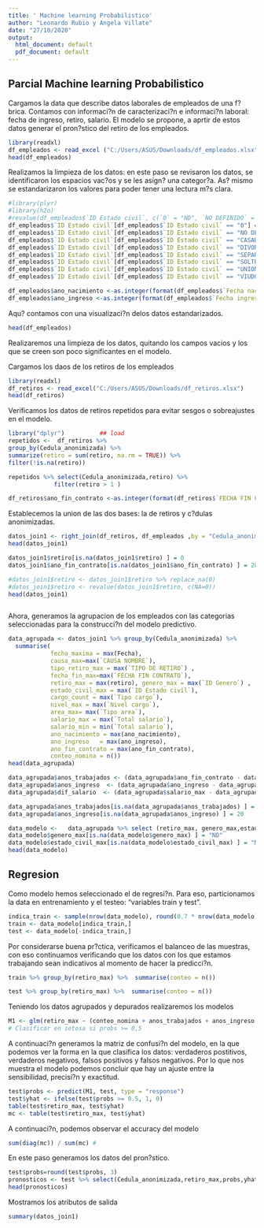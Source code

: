 ---
title: ' Machine learning Probabilistico'
author: "Leonardo Rubio y Angela Villate"
date: "27/10/2020"
output:
  html_document: default
  pdf_document: default
---

## Parcial Machine learning Probabilistico 

Cargamos la data que describe datos laborales de empleados de una f?brica. Contamos con informaci?n de caracterizaci?n e informaci?n laboral: fecha de ingreso, retiro, salario. El modelo se propone, a aprtir de estos datos generar el pron?stico del retiro de los empleados.
```{r  chung1, include=TRUE}
library(readxl)
df_empleados <- read_excel ("C:/Users/ASUS/Downloads/df_empleados.xlsx")
head(df_empleados)
```

Realizamos la limpieza de los datos: en este paso se revisaron los datos, se identificaron los espacios vac?os y se les asign? una categor?a. As? mismo se estandarizaron los valores
para poder tener una lectura m?s clara.
```{r chung2, include=TRUE}
#library(plyr)
#library(h2o)
#revalue(df_empleados$`ID Estado civil`, c(`0` = "ND", `NO DEFINIDO` = "ND"))
df_empleados$`ID Estado civil`[df_empleados$`ID Estado civil` == "0"] = "ND"
df_empleados$`ID Estado civil`[df_empleados$`ID Estado civil` == "NO DEFINIDO"] = "ND"
df_empleados$`ID Estado civil`[df_empleados$`ID Estado civil` == "CASADO"] = "CAS"
df_empleados$`ID Estado civil`[df_empleados$`ID Estado civil` == "DIVORCIADO"] = "DIV"
df_empleados$`ID Estado civil`[df_empleados$`ID Estado civil` == "SEPARADO"] = "SEP"
df_empleados$`ID Estado civil`[df_empleados$`ID Estado civil` == "SOLTERO"] = "SOL"
df_empleados$`ID Estado civil`[df_empleados$`ID Estado civil` == "UNION LIBRE"] = "UNI"
df_empleados$`ID Estado civil`[df_empleados$`ID Estado civil` == "VIUDO"] = "VIU"
```

```{r chung3, include=TRUE}
df_empleados$ano_nacimiento <-as.integer(format(df_empleados$`Fecha nacimiento`, "%Y")) 
df_empleados$ano_ingreso <-as.integer(format(df_empleados$`Fecha ingreso`, "%Y")) 
```

Aqu? contamos con una visualizaci?n delos datos estandarizados.
```{r chung4, include=TRUE}
head(df_empleados)
```


Realizaremos una limpieza de los datos, quitando los campos vacios y los que se creen son poco significantes en el modelo. 



Cargamos los daos de los retiros de los empleados 
```{r chung5, include=TRUE}
library(readxl)
df_retiros <- read_excel("C:/Users/ASUS/Downloads/df_retiros.xlsx")
head(df_retiros)
```
Verificamos los datos de retiros repetidos para evitar sesgos o sobreajustes en el modelo.

```{r chung6, include=TRUE}
library("dplyr")          ## load
repetidos <-  df_retiros %>% 
group_by(Cedula_anonimizada) %>%   
summarize(retiro = sum(retiro, na.rm = TRUE)) %>% 
filter(!is.na(retiro))

repetidos %>% select(Cedula_anonimizada,retiro) %>%
             filter(retiro > 1 )
```



```{r chung7, include=TRUE}
df_retiros$ano_fin_contrato <-as.integer(format(df_retiros$`FECHA FIN CONTRATO`, "%Y")) 
```


Establecemos la union de las dos bases: la de retiros y c?dulas anonimizadas.
```{r chung8, include=TRUE}
datos_join1 <- right_join(df_retiros, df_empleados ,by = "Cedula_anonimizada")
head(datos_join1)
```

```{r chung9, include=TRUE}
datos_join1$retiro[is.na(datos_join1$retiro) ] = 0
datos_join1$ano_fin_contrato[is.na(datos_join1$ano_fin_contrato) ] = 2020

#datos_join1$retiro <- datos_join1$retiro %>% replace_na(0)
#datos_join1$retiro <- revalue(datos_join1$retiro, c(NA=0))
head(datos_join1)



```

Ahora, generamos la agrupacion de los empleados con las categorias seleccionadas para la construcci?n del modelo predictivo. 

```{r chung10, include=TRUE}
data_agrupada <- datos_join1 %>% group_by(Cedula_anonimizada) %>% 
  summarise(
            fecha_maxima = max(Fecha), 
            causa_max=max(`CAUSA NOMBRE`),
            tipo_retiro_max = max(`TIPO DE RETIRO`) ,
            fecha_fin_max=max(`FECHA FIN CONTRATO`), 
            retiro_max = max(retiro), genero_max = max(`ID Genero`) , 
            estado_civil_max = max(`ID Estado civil`), 
            cargo_count = max(`Tipo cargo`), 
            nivel_max = max(`Nivel cargo`),
            area_max= max(`Tipo area`),  
            salario_max = max(`Total salario`),
            salario_min = min(`Total salario`),
            ano_nacimiento = max(ano_nacimiento), 
            ano_ingreso   = max(ano_ingreso),
            ano_fin_contrato = max(ano_fin_contrato),
            conteo_nomina = n())
head(data_agrupada)
```

```{r chung11, include=TRUE}

data_agrupada$anos_trabajados <- (data_agrupada$ano_fin_contrato - data_agrupada$ano_ingreso) 
data_agrupada$anos_ingreso  <- (data_agrupada$ano_ingreso - data_agrupada$ano_nacimiento)
data_agrupada$dif_salario  <- (data_agrupada$salario_max - data_agrupada$salario_min)

data_agrupada$anos_trabajados[is.na(data_agrupada$anos_trabajados) ] = round((data_agrupada$conteo_nomina / 12),0)
data_agrupada$anos_ingreso[is.na(data_agrupada$anos_ingreso) ] = 20

```

```{r chung12, include=TRUE}
data_modelo <-   data_agrupada %>% select (retiro_max, genero_max,estado_civil_max,conteo_nomina,anos_trabajados,anos_ingreso,dif_salario, Cedula_anonimizada)
data_modelo$genero_max[is.na(data_modelo$genero_max) ] = "ND"
data_modelo$estado_civil_max[is.na(data_modelo$estado_civil_max) ] = "ND"
head(data_modelo)
```

## Regresion 

Como modelo hemos seleccionado el de regresi?n. Para eso,  particionamos la data en  entrenamiento y el testeo: "variables train y test". 

```{r chung13, include=TRUE}
indica_train <- sample(nrow(data_modelo), round(0.7 * nrow(data_modelo)))
train <- data_modelo[indica_train,]
test <- data_modelo[-indica_train,]
```


Por considerarse buena pr?ctica, verificamos el balanceo de las muestras, con eso continuamos verificando que los datos con los que estamos trabajando sean indicativos al momento de hacer la predicci?n.
```{r chung14, include=TRUE}
train %>% group_by(retiro_max) %>%  summarise(conteo = n())

```


```{r chung15, include=TRUE}
test %>% group_by(retiro_max) %>%  summarise(conteo = n())
```



Teniendo los datos agrupados y depurados realizaremos los modelos 
```{r chung16, include=TRUE}
M1 <- glm(retiro_max ~ (conteo_nomina + anos_trabajados + anos_ingreso + dif_salario) * (genero_max + estado_civil_max) ,data = train, family = "gaussian") 
# Clasificar en setosa si probs >= 0,5
```

A continuaci?n generamos la matriz de confusi?n del modelo, en la que podemos ver la forma en la que clasifica los datos: verdaderos postitivos, verdaderos negativos, falsos positivos y falsos negativos. Por lo que nos muestra el modelo podemos concluir que hay un ajuste entre la sensibilidad, precisi?n y exactitud. 
```{r chung17, include=TRUE}
test$probs <- predict(M1, test, type = "response")
test$yhat <- ifelse(test$probs >= 0.5, 1, 0)
table(test$retiro_max, test$yhat)
mc <- table(test$retiro_max, test$yhat)
```

A continuaci?n, podemos observar el accuracy del modelo
```{r chung18, include=TRUE}
sum(diag(mc)) / sum(mc) # 
```
En este paso generamos los datos del pron?stico. 
```{r chung19, include=TRUE}
test$probs=round(test$probs, 3)
pronosticos <- test %>% select(Cedula_anonimizada,retiro_max,probs,yhat)
head(pronosticos)
```

Mostramos los atributos de salida
```{r chung21, include=TRUE}
summary(datos_join1)
```

